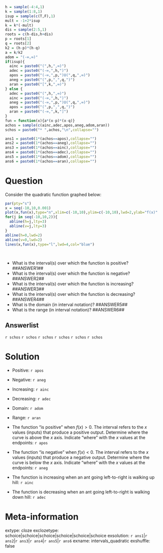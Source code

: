 ```r
h = sample(-4:4,1)
k = sample(1:8,1)
isup = sample(c(T,F),1)
mult = -1+2*isup
k = k*(-mult)
dis = sample(2:5,1)
roots = c(h-dis,h+dis)
p = roots[1]
q = roots[2]
k2 = (h-p)*(h-q)
a = k/k2
adom = "(-∞,∞)"
if(isup){
  ainc = paste0("(",h,",∞)")
  adec = paste0("(-∞,",h,")")
  apos = paste0("(-∞,",p,")U(",q,",∞)")
  aneg = paste0("(",p,",",q,")")
  aran = paste0("[",k,",∞)")
} else {
  adec = paste0("(",h,",∞)")
  ainc = paste0("(-∞,",h,")")
  aneg = paste0("(-∞,",p,")U(",q,",∞)")
  apos = paste0("(",p,",",q,")")
  aran = paste0("(-∞,",k,"]")
}
fun = function(x){a*(x-p)*(x-q)}
achos = sample(c(ainc,adec,apos,aneg,adom,aran))
schos = paste0("* ",achos,"\n",collapse="")

ans1 = paste0(1*(achos==apos),collapse="")
ans2 = paste0(1*(achos==aneg),collapse="")
ans3 = paste0(1*(achos==ainc),collapse="")
ans4 = paste0(1*(achos==adec),collapse="")
ans5 = paste0(1*(achos==adom),collapse="")
ans6 = paste0(1*(achos==aran),collapse="")
```

Question
========

Consider the quadratic function graphed below:

```r
par(pty="s")
x = seq(-10,10,0.001)
plot(x,fun(x),type="n",xlim=c(-10,10),ylim=c(-10,10),lwd=2,ylab="f(x)",xlab="x")
for(j in seq(-10,10,2)){
  abline(h=j,lty=3)
  abline(v=j,lty=3)
}
abline(h=0,lwd=2)
abline(v=0,lwd=2)
lines(x,fun(x),type="l",lwd=4,col="blue")
```
\



* What is the interval(s) over which the function is positive? ##ANSWER1##
* What is the interval(s) over which the function is negative? ##ANSWER2##
* What is the interval(s) over which the function is increasing? ##ANSWER3##
* What is the interval(s) over which the function is decreasing? ##ANSWER4##
* What is the domain (in interval notation)? ##ANSWER5##
* What is the range (in interval notation)? ##ANSWER6##


Answerlist
--------
`r schos`
`r schos`
`r schos`
`r schos`
`r schos`
`r schos`


Solution
========

* Positive: `r apos`
* Negative: `r aneg`
* Increasing: `r ainc`
* Decreasing: `r adec`
* Domain: `r adom`
* Range: `r aran`


* The function "is positive" when $f(x)>0$. The interval refers to the $x$ values (inputs) that produce a positive output. Determine where the curve is above the $x$ axis. Indicate "where" with the $x$ values at the endpoints: `r apos`
* The function "is negative" when $f(x)<0$. The interval refers to the $x$ values (inputs) that produce a negative output. Determine where the curve is below the $x$ axis. Indicate "where" with the $x$ values at the endpoints: `r aneg`
* The function is increasing when an ant going left-to-right is walking up hill: `r ainc`
* The function is decreasing when an ant going left-to-right is walking down hill: `r adec`



Meta-information
============
extype: cloze
exclozetype: schoice|schoice|schoice|schoice|schoice|schoice
exsolution: `r ans1`|`r ans2`|`r ans3`|`r ans4`|`r ans5`|`r ans6`
exname: intervals_quadratic
exshuffle: false